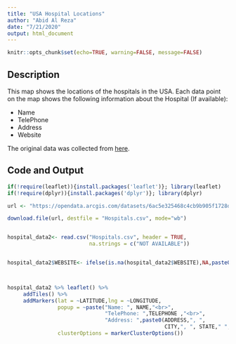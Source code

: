 ---
title: "USA Hospital Locations"
author: "Abid Al Reza"
date: "7/21/2020"
output: html_document
---

```{r setup, include=FALSE}
knitr::opts_chunk$set(echo=TRUE, warning=FALSE, message=FALSE)
```

## Description

This map shows the locations of the hospitals in the USA. Each data point on the map shows the following information about the Hospital (If available):

- Name
- TelePhone
- Address
- Website

The original data was collected from [here](https://hifld-geoplatform.opendata.arcgis.com/datasets/hospitals/data).

## Code and Output
```{r Map}
if(!require(leaflet)){install.packages('leaflet')}; library(leaflet)
if(!require(dplyr)){install.packages('dplyr')}; library(dplyr)

url <- "https://opendata.arcgis.com/datasets/6ac5e325468c4cb9b905f1728d6fbf0f_0.csv?outSR=%7B%22latestWkid%22%3A3857%2C%22wkid%22%3A102100%7D"

download.file(url, destfile = "Hospitals.csv", mode="wb")


hospital_data2<- read.csv("Hospitals.csv", header = TRUE,
                          na.strings = c("NOT AVAILABLE"))


hospital_data2$WEBSITE<- ifelse(is.na(hospital_data2$WEBSITE),NA,paste0("<a href='",hospital_data2$WEBSITE,"'>",hospital_data2$WEBSITE,"</a>"  ))



hospital_data2 %>% leaflet() %>% 
     addTiles() %>% 
     addMarkers(lat = ~LATITUDE,lng = ~LONGITUDE,
                popup = ~paste("Name: ", NAME,"<br>",
                               "TelePhone: ",TELEPHONE ,"<br>",
                               "Address: ",paste0(ADDRESS,", ",
                                                  CITY,", ", STATE," ", ZIP) ,"<br>","Website: ", WEBSITE),
                clusterOptions = markerClusterOptions())
```
